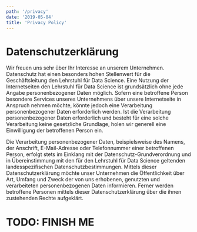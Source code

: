 ```yaml
---
path: '/privacy'
date: '2019-05-04'
title: 'Privacy Policy'
---
```


# Datenschutzerklärung

Wir freuen uns sehr über Ihr Interesse an unserem Unternehmen. Datenschutz hat einen besonders hohen Stellenwert für die Geschäftsleitung den Lehrstuhl für Data Science. Eine Nutzung der Internetseiten den Lehrstuhl für Data Science ist grundsätzlich ohne jede Angabe personenbezogener Daten möglich. Sofern eine betroffene Person besondere Services unseres Unternehmens über unsere Internetseite in Anspruch nehmen möchte, könnte jedoch eine Verarbeitung personenbezogener Daten erforderlich werden. Ist die Verarbeitung personenbezogener Daten erforderlich und besteht für eine solche Verarbeitung keine gesetzliche Grundlage, holen wir generell eine Einwilligung der betroffenen Person ein.

Die Verarbeitung personenbezogener Daten, beispielsweise des Namens, der Anschrift, E-Mail-Adresse oder Telefonnummer einer betroffenen Person, erfolgt stets im Einklang mit der Datenschutz-Grundverordnung und in Übereinstimmung mit den für den Lehrstuhl für Data Science geltenden landesspezifischen Datenschutzbestimmungen. Mittels dieser Datenschutzerklärung möchte unser Unternehmen die Öffentlichkeit über Art, Umfang und Zweck der von uns erhobenen, genutzten und verarbeiteten personenbezogenen Daten informieren. Ferner werden betroffene Personen mittels dieser Datenschutzerklärung über die ihnen zustehenden Rechte aufgeklärt.

# TODO: FINISH ME
